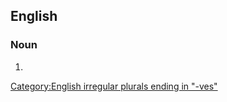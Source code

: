 ==English==

===Noun===
{{head|en|noun plural form}}

# {{plural of|palette knife|lang=en}}

[[Category:English irregular plurals ending in "-ves"]]